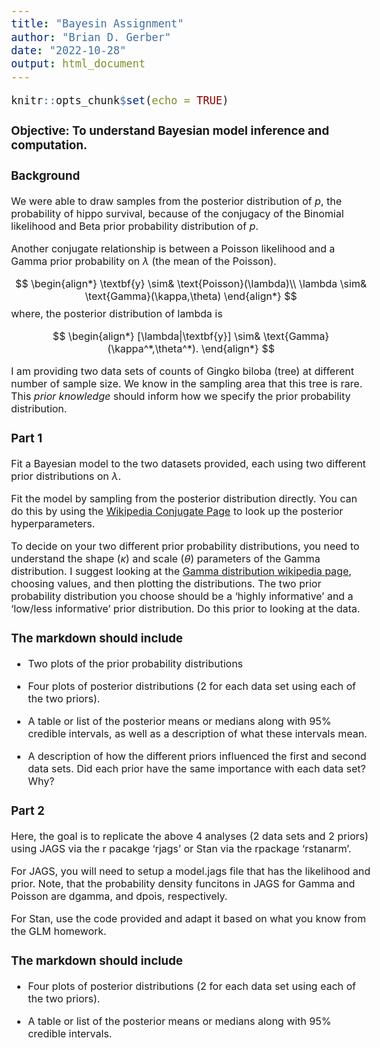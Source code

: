 ```yaml
---
title: "Bayesin Assignment"
author: "Brian D. Gerber"
date: "2022-10-28"
output: html_document
---
```


<style type="text/css">
  body{
  font-size: 12pt;
}
pre{
  font-size: 20px; 
}
</style>

```r
knitr::opts_chunk$set(echo = TRUE)
```

### **Objective**: To understand Bayesian model inference and computation.

### **Background**

We were able to draw samples from the posterior distribution of $p$, the probability of hippo survival, because of the conjugacy of the Binomial likelihood and Beta prior probability distribution of $p$.

Another conjugate relationship is between a Poisson likelihood and a Gamma prior probability on $\lambda$ (the mean of the Poisson).

$$
\begin{align*}
\textbf{y} \sim& \text{Poisson}(\lambda)\\
\lambda \sim& \text{Gamma}(\kappa,\theta)
\end{align*}
$$
where, the posterior distribution of lambda is

$$
\begin{align*}
[\lambda|\textbf{y}] \sim& \text{Gamma}(\kappa^*,\theta^*).
\end{align*}
$$

I am providing two data sets of counts of Gingko biloba (tree) at different number of sample size. We know in the sampling area that this tree is rare. This *prior knowledge* should inform how we specify the prior probability distribution.

### **Part 1**

Fit a Bayesian model to the two datasets provided, each using two different prior distributions on $\lambda$.

Fit the model by sampling from the posterior distribution directly. You can do this by using the [Wikipedia Conjugate Page](https://en.wikipedia.org/wiki/Conjugate_prior) to look up the posterior hyperparameters.

To decide on your two different prior probability distributions, you need to understand the shape ($\kappa$) and scale ($\theta$) parameters of the Gamma distribution. I suggest looking at the [Gamma distribution wikipedia page](https://en.wikipedia.org/wiki/Gamma_distribution), choosing values, and then plotting the distributions. The two prior probability distribution you choose should be a 'highly informative' and a 'low/less informative' prior distribution. Do this prior to looking at the data. 

### The markdown should include

-   Two plots of the prior probability distributions

-   Four plots of posterior distributions (2 for each data set using each of the two priors).

-   A table or list of the posterior means or medians along with 95\% credible intervals, as well as a description of what these intervals mean.

-   A description of how the different priors influenced the first and second data sets. Did each prior have the same importance with each data set? Why?

### **Part 2**

Here, the goal is to replicate the above 4 analyses (2 data sets and 2 priors) using JAGS via the r pacakge 'rjags' or Stan via the rpackage 'rstanarm'.

For JAGS, you will need to setup a model.jags file that has the likelihood and prior. Note, that the probability density funcitons in JAGS for Gamma and Poisson are dgamma, and dpois, respectively.

For Stan, use the code provided and adapt it based on what you know from the GLM homework. 

### The markdown should include

-   Four plots of posterior distributions (2 for each data set using each of the two priors).

-   A table or list of the posterior means or medians along with 95\% credible intervals.


